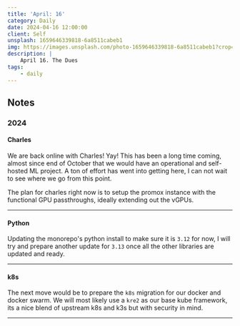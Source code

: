 ```yaml
---
title: 'April: 16'
category: Daily
date: 2024-04-16 12:00:00
client: Self
unsplash: 1659646339818-6a8511cabeb1
img: https://images.unsplash.com/photo-1659646339818-6a8511cabeb1?crop=entropy&cs=srgb&fm=jpg&ixid=MnwzNjM5Nzd8MHwxfHJhbmRvbXx8fHx8fHx8fDE2ODE3NDg2ODY&ixlib=rb-4.0.3&q=85
description: |
    April 16. The Dues
tags:
    - daily
---
```



<MDXJS>

## Notes

</MDXJS>

<MDXJS>

### 2024

<MDXJS>

#### Charles

We are back online with Charles!
Yay! This has been a long time coming, almost since end of October that we would have an operational and self-hosted ML project.
A ton of effort has went into getting here, I can not wait to see where we go from this point.

The plan for charles right now is to setup the promox instance with the functional GPU passthroughs, ideally extending out the vGPUs.

</MDXJS>

---

<MDXJS>

#### Python

Updating the monorepo's python install to make sure it is `3.12` for now, I will try and prepare another update for `3.13` once all the other libraries are updated and ready.

</MDXJS>

---

<MDXJS>

#### k8s

The next move would be to prepare the `k8s` migration for our docker and docker swarm.
We will most likely use a `kre2` as our base kube framework, its a nice blend of upstream k8s and k3s but with security in mind.

</MDXJS>

---


</MDXJS>